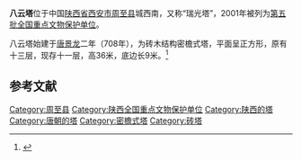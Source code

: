 {{coord|34|09|42|N|108|12|24|E|display=title|scale:10000}}
{{文物保护单位
| 级别 = 全国
| 名称 = 八云塔
| 图片 = 
| 所在 = {{CHN}}[[陕西省|陕西省]][[周至县|周至县]]
| 分类 = 古建筑
| 时代 = [[唐朝|唐]]
| 编号 = 5-421
| 登录 = 2001年6月25日
}}

'''八云塔'''位于中国[[陕西省|陕西省]][[西安市|西安市]][[周至县|周至县]]城西南，又称“瑞光塔”，2001年被列为[[第五批全国重点文物保护单位|第五批全国重点文物保护单位]]。

八云塔始建于[[唐朝|唐]][[景龙|景龙]]二年（708年），为砖木结构密檐式塔，平面呈正方形，原有十三层，现存十一层，高36米，底边长9米。<ref>{{Cite book |title=全国重点文物保护单位·第一至第五批·第Ⅲ卷 |publisher=文物出版社 |year=2004 |isbn=7-5010-1525-2 |pages=330 }}</ref>

==参考文献==
{{reflist}}

{{陕西全国重点文物保护单位}}

{{DEFAULTSORT:ba}}
[[Category:周至县|Category:周至县]]
[[Category:陕西全国重点文物保护单位|Category:陕西全国重点文物保护单位]]
[[Category:陕西的塔|Category:陕西的塔]]
[[Category:唐朝的塔|Category:唐朝的塔]]
[[Category:密檐式塔|Category:密檐式塔]]
[[Category:砖塔|Category:砖塔]]
